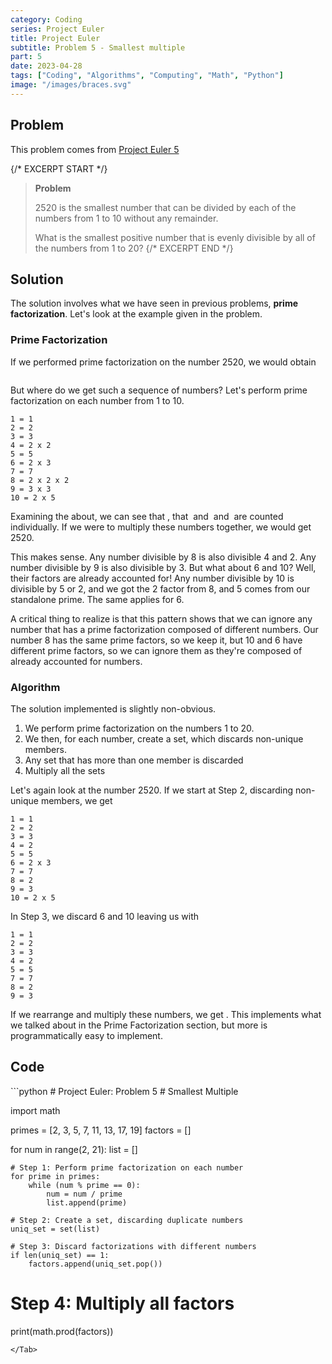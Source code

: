 ```yaml
---
category: Coding
series: Project Euler
title: Project Euler
subtitle: Problem 5 - Smallest multiple
part: 5
date: 2023-04-28
tags: ["Coding", "Algorithms", "Computing", "Math", "Python"]
image: "/images/braces.svg"
---
```


## Problem

This problem comes from [Project Euler 5](https://projecteuler.net/problem=5)

{/* EXCERPT START */}
> **Problem**
>
> 2520 is the smallest number that can be divided by each of the numbers from 1 to 10 without any remainder.
>
> What is the smallest positive number that is evenly divisible by all of the numbers from 1 to 20?
{/* EXCERPT END */}

## Solution

The solution involves what we have seen in previous problems, **prime factorization**. Let's look at the example given in the problem.

### Prime Factorization

If we performed prime factorization on the number 2520, we would obtain

<Math inline="false" equation="2520 = 2 \times 2 \times 2 \times 3 \times 3 \times 5 \times 7" />

But where do we get such a sequence of numbers? Let's perform prime factorization on each number from 1 to 10.

```
1 = 1
2 = 2
3 = 3
4 = 2 x 2
5 = 5
6 = 2 x 3
7 = 7
8 = 2 x 2 x 2
9 = 3 x 3
10 = 2 x 5
```

Examining the about, we can see that <Math equation="8 = 2 \times 2 \times 2" />, that <Math equation="9 = 3 \times 3" /> and <Math equation="5" /> and <Math equation="7" /> are counted individually. If we were to multiply these numbers together, we would get 2520.

This makes sense. Any number divisible by 8 is also divisible 4 and 2. Any number divisible by 9 is also divisible by 3. But what about 6 and 10? Well, their factors are already accounted for! Any number divisible by 10 is divisible by 5 or 2, and we got the 2 factor from 8, and 5 comes from our standalone prime. The same applies for 6.

A critical thing to realize is that this pattern shows that we can ignore any number that has a prime factorization composed of different numbers. Our number 8 has the same prime factors, so we keep it, but 10 and 6 have different prime factors, so we can ignore them as they're composed of already accounted for numbers.

### Algorithm

The solution implemented is slightly non-obvious.

1. We perform prime factorization on the numbers 1 to 20.
2. We then, for each number, create a set, which discards non-unique members.
3. Any set that has more than one member is discarded
4. Multiply all the sets

Let's again look at the number 2520. If we start at Step 2, discarding non-unique members, we get

```
1 = 1
2 = 2
3 = 3
4 = 2
5 = 5
6 = 2 x 3
7 = 7
8 = 2
9 = 3
10 = 2 x 5
```

In Step 3, we discard 6 and 10 leaving us with

```
1 = 1
2 = 2
3 = 3
4 = 2
5 = 5
7 = 7
8 = 2
9 = 3
```

If we rearrange and multiply these numbers, we get <Math equation="2520 = 2 \times 2 \times 2 \times 3 \times 3 \times 5 \times 7" />. This implements what we talked about in the Prime Factorization section, but more is programmatically easy to implement.

## Code

<Tab tab="problem05.py" url="https://github.com/zlaast/Project-Euler/blob/main/Problems%20%5B1-100)/problem05.py">
```python
# Project Euler: Problem 5
# Smallest Multiple

import math

primes = [2, 3, 5, 7, 11, 13, 17, 19]
factors = []

for num in range(2, 21):
    list = []

    # Step 1: Perform prime factorization on each number
    for prime in primes:
        while (num % prime == 0):
            num = num / prime
            list.append(prime)

    # Step 2: Create a set, discarding duplicate numbers
    uniq_set = set(list)

    # Step 3: Discard factorizations with different numbers
    if len(uniq_set) == 1:
        factors.append(uniq_set.pop())

# Step 4: Multiply all factors
print(math.prod(factors))
```
</Tab>
